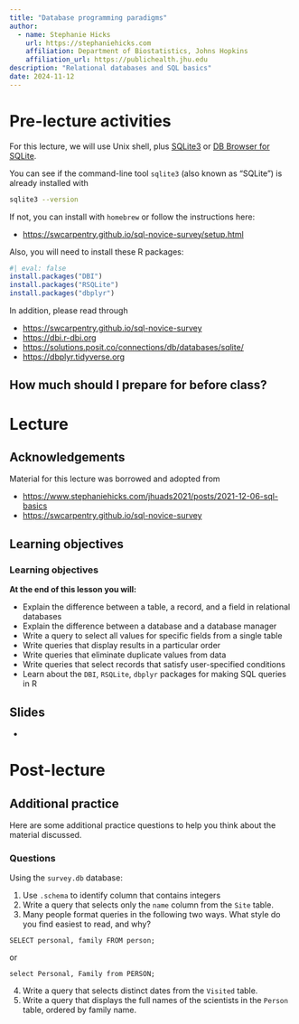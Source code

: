 ```yaml
---
title: "Database programming paradigms"
author: 
  - name: Stephanie Hicks
    url: https://stephaniehicks.com
    affiliation: Department of Biostatistics, Johns Hopkins
    affiliation_url: https://publichealth.jhu.edu
description: "Relational databases and SQL basics"
date: 2024-11-12
---
```


# Pre-lecture activities

::: callout-important

For this lecture, we will use Unix shell, plus [SQLite3](https://www.sqlite.org/index.html) or [DB Browser for SQLite](https://sqlitebrowser.org).

You can see if the command-line tool `sqlite3` (also known as "SQLite") is already installed with 

```bash
sqlite3 --version
```

If not, you can install with `homebrew` or follow the instructions here: 

- <https://swcarpentry.github.io/sql-novice-survey/setup.html>

Also, you will need to install these R packages:

```r
#| eval: false
install.packages("DBI")
install.packages("RSQLite")
install.packages("dbplyr")
```

:::

In addition, please read through

- <https://swcarpentry.github.io/sql-novice-survey>
- <https://dbi.r-dbi.org>
- <https://solutions.posit.co/connections/db/databases/sqlite/>
- <https://dbplyr.tidyverse.org>



::: callout-note

## How much should I prepare for before class? 

:::


# Lecture 

## Acknowledgements

Material for this lecture was borrowed and adopted from

- <https://www.stephaniehicks.com/jhuads2021/posts/2021-12-06-sql-basics>
- <https://swcarpentry.github.io/sql-novice-survey>


## Learning objectives

::: callout-note
### Learning objectives

**At the end of this lesson you will:**

- Explain the difference between a table, a record, and a field in relational databases
- Explain the difference between a database and a database manager
- Write a query to select all values for specific fields from a single table
- Write queries that display results in a particular order
- Write queries that eliminate duplicate values from data
- Write queries that select records that satisfy user-specified conditions
- Learn about the `DBI`, `RSQLite`, `dbplyr` packages for making SQL queries in R

:::



## Slides 

- <add here>


# Post-lecture

## Additional practice

Here are some additional practice questions to help you think about the material discussed.

::: callout-note
### Questions

Using the `survey.db` database: 

1. Use `.schema` to identify column that contains integers
2. Write a query that selects only the `name` column from the `Site` table.
3. Many people format queries in the following two ways. What style do you find easiest to read, and why?

```
SELECT personal, family FROM person;
```

or

```
select Personal, Family from PERSON;
```

4. Write a query that selects distinct dates from the `Visited` table.
5. Write a query that displays the full names of the scientists in the `Person` table, ordered by family name.

:::